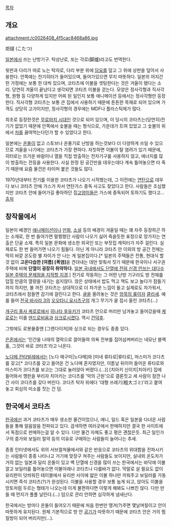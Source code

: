 [[목차]]

== 개요 ==
attachment:/c0026408_4f5cac8468a86.jpg

炬燵 (こたつ)

[[일본]]에서 쓰는 난방기구. 탁상난로, 또는 각로(脚爐)라고도 번역한다.

윗판과 다리가 따로 노는 탁자로, 다리 부분 위에 [[담요]]를 덮고 그 위에 상판을 덮어서 사용한다. 안쪽에는 전기히터가 들어있으며, 들어가있으면 무지 따뜻하다. 일본의 어지간한 가정에는 보통 한 대씩 있으며, 코타츠에 이불을 셋팅한다는 것은 겨울이 됐다는 소리. 당연히 겨울이 끝났다고 생각되면 코타츠 이불을 걷는다. 모양은 정사각형과 직사각형, 원형 등 다양하게 있지만 어찌 된 일인지 보통 애니메이션 등에서는 정사각형만 등장한다. 직사각형 코타츠는 보통 큰 집에서 사용하기 때문에 튼튼한 목재로 되어 있으며 가격도 상당히 고가이지만, 정사각형의 경우에는 MDF나 플라스틱제가 많다.

최초로 등장한것은 [[무로마치 시대]]인 것으로 되어 있으며, 이 당시의 코타츠는(당연히)전기가 없었기 때문에 안쪽에서 숯불을 때는 형식으로, 가운데가 트여 있었고 그 숯불의 위에서 [[차]]를 끓여먹는다던가 할 수 있었다고 한다.

일본에는 [[온돌]]이 없고 스토브나 온풍기로 난방을 하는것보다 더 다양하게 쓰일 수 있으므로 겨울을 나기에는 코타츠가 가장 편하다. 자칫하면 이불이 탈 염려가 있기 때문에, 히터로는 뜨거운 바람이나 열을 직접 방출하는 전자기구를 사용하지 않고, 에너지를 많이 방출하는 전등을 사용한다. 사실 한정 된 공간만을 데우는데다 계속 틀어놓으면 타 죽기 때문에 요즘 물건은 타이머 붙은 것들도 많다.   

1970년대부터 전기를 이용한 코타츠가 나오기 시작했는데, 그 이전에는 [[연탄]]으로 데우다 보니 코타츠 안에 가스가 차서 연탄가스 중독 사고도 잦았다고 한다. 사람들은 조심했지만 코타츠 안에 들어가길 좋아하던 집[[고양이]]들은 가스에 중독되어 토하기도 했다고... [http://blog.naver.com/1993hum/50012249625 출처] 

== 창작물에서 ==
일본이 배경인 [[애니메이션]]이나 [[만화]], [[소설]] 등의 배경이 겨울일 때는 꽤 자주 등장하곤 하는 소재로, 한 번 들어가면 멀쩡했던 사람이 나오기 싫어 죽을듯한 표정으로 망가지는 연출은 단골 소재. 특히 일본 문화에 생소한 외국인 또는 부잣집 캐릭터가 자주 걸린다. 실제로도 한 번 들어가면 나오기 힘들다. 아닌 게 아니라 코타츠 안 이외의 방 공간 전체는 딱히 바깥 온도랑 별 차이가 안 나는 게 일본집이다.[* 일본의 주택들은 전통, 현대식 할 것 없이 '''고온다습한 [여름] [폭염]'''을 견뎌내는 데만 맞춰서 짓기 때문에 한국이나 서구권 주택에 비해 '''단열이 굉장히 취약하다.''' [http://www.nikkei.com/article/DGXKZO81592170W5A100C1TJP001/ 일본 국내에서도 단열에 전혀 신경 안쓰는 대다수 일본 주택의 문제점을 지적할 지경].] 전기로 작동하는 그 어떤 난방 기구라도 방 전체를 덥힐 만큼의 열량을 내기는 쉽지않다. 앉은 상태에서 밥도 먹고 책도 보고 놀다가 잠들기까지 하지만, 불 꺼진 코타츠는 상대적으로 더 차가운 느낌이 들고 실제로도 차가워서, 코타츠에서 잠들면 감기에 걸린다고 한다. [[귤]]을 올려놓는 것은 [[암묵의 룰]]이자 [[클리셰]]. 예를 들어 [[전국 바사라 3]]의 [[오오타니 요시츠구(전국 바사라)|오오타니 요시츠구]]의 개그 무기가 귤 접시 올린 코타츠(...)

[[개구리 중사 케로로]]에서 [[히나타 후유키]]가 코타츠 안으로 머리만 남겨놓고 들어갔을때 [[케로로]]는 이를 [[덴드로비움]]과 [[싱크로]]시켰다. 역시 [[건덕후]].

그밖에도 로봇물중엔 [그렌다이저]와 싱크로 되는 경우도 종종 있다.

[[은혼]]에서는 '인간을 나태의 열락으로 끌어들여 의욕 전부를 집어삼켜버리는 네모난 블랙홀, 그것이 바로 코타츠'라고 나온다.

[[노다메 칸타빌레]]에서는 [노다 메구미|노다메]와 [미네 류타로|류타로], 마스미가 코다츠를 갖고[* 코다츠를 갖고 들어온 건 노다메 혼자였지만, 이튿날 뒤이어 들어온 류타로와 마스미가 코다츠를 보고는 그대로 눌러앉아 버렸다.(...)] [치아키 신이치|치아키] 집에 들어와서 깽판을 부리자 치아키는 코다츠를 '악의 근원'으로 결론짓고 세 사람이 잠깐 나간 사이 코다츠를 갖다 버린다. 코다츠 탁자 위에다 '대형 쓰레기(粗大ゴミ)'라고 붙여놓고 회심의 미소를 짓는 건 덤.
== 한국에서 코타츠 == 
[[한국]]에선 과거 코타츠가 매우 생소한 물건이었으나, 애니, 일드 혹은 일본을 다녀온 사람들을 통해 알음알음 전파되고 있다. 검색하면 여러곳에서 판매하지만 결국 한 사이트에서 독점으로 판매하는걸 알 수 있다. 다만 물건 자체도 좋고 평은 괜찮은듯.  최근 일인가구의 증가와 보일러 절약 등의 이유로 구매하는 사람들이 늘어나는 추세. 

종종 인터넷에서도 위의 서브컬쳐물에서와 같은 반응으로 코타츠의 위대함을 전파시키는 사람들이 종종 나타나고 거기에 맞장구 쳐주는 사람들도 보이지만, 실내외 온도차가 거의 없는 일본과 달리 온돌이 있고 벽 단열에 신경을 많이 쓰는 한국에서는 바닥에 이불깔고 보일러를 틀어놓으면 이불아래나 코타츠나 다를바가 없다. 막말로 살 필요도 없이 유리판이 덧씌워진 테이블에서 유리판 사이에 얇은 이불 하나만 끼워주고 보일러를 가동시키면 즉석 코타츠(?)가 완성된다. 이불을 사용할 경우 보통 눕게 되고, 앉아도 이불을 망토처럼 두르는 형태가 나오는데 이게 불편하다면 이렇게 해봐도 나쁘진 않다. 다만 만들 때 먼지가 폴폴 날린다.(...) 덤으로 관리 안하면 심각하게 냄새난다. 

한국에서는 방마다 온돌이 들어오기 때문에 처음 한번만 땡겨(?)주면 몇날며칠이고 안이 따뜻하게 유지된다. 원체 기본적으로 방 안 [[공기]]가 따뜻하기 때문에 코타츠 안은 거의 찜질방이 되어 버리지만(...).
